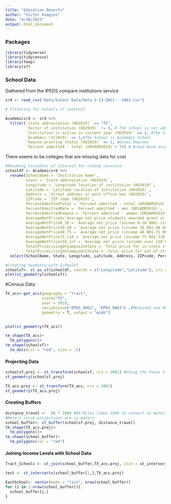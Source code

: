 ```yaml
---
title: "Education Deserts"
author: "Victor Feagins"
date: "4/28/2021"
output: html_document
---
```




### Packages
```r
library(tidyverse)
library(tidycensus)
library(tmap)
library(sf)
```


### School Data
Gathered from the IPEDS compare institutions service
```r
srd <- read_csv("Data/School Data/Data_4-13-2021---1003.csv")
```

```r
# Filtering for Schools of interest

Academicsrd <- srd %>% 
  filter(`State abbreviation (HD2019)` == "TX",
         `Sector of institution (HD2019)` != 0, # The school is not administrative
         `Institution is active in current year (HD2019)` == 1, #The School is active
         `Academic (IC2019)` == 1,#The School is Academic School
         `Degree-granting status (HD2019)` == 1, #Gives Degrees
         `Percent admitted - total (DRVADM2019)`> 75) # Broad Band access based on papers
```

There seems to be colleges that are missing data for cost
```r
#Renaming Variables of interest for coding convince
schooldf <- Academicsrd %>%
  rename(SchoolName = `Institution Name`,
         State = `State abbreviation (HD2019)`,
         Longitude = `Longitude location of institution (HD2019)`,
         Latitude = `Latitude location of institution (HD2019)`,
         Address = `Street address or post office box (HD2019)`,
         ZIPcode = `ZIP code (HD2019)`,
         PercentAdmittedTotal = `Percent admitted - total (DRVADM2019)`,
         PercentAdmittedMale = `Percent admitted - men (DRVADM2019)`,
         PercentAdmittedFemale = `Percent admitted - women (DRVADM2019)`,
         AverageNetPriceG=`Average net price-students awarded grant or scholarship aid  2018-19 (SFA1819)`,
         AverageNetPrice0_30 = `Average net price (income 0-30 000)-students awarded Title IV federal financial aid  2018-19 (SFA1819)`,
         AverageNetPrice30_48 = `Average net price (income 30 001-48 000)-students awarded Title IV federal financial aid  2018-19 (SFA1819)`,
         AverageNetPrice48_75 = `Average net price (income 48 001-75 000)-students awarded Title IV federal financial aid  2018-19 (SFA1819)`,
         AverageNetPrice75_110 = `Average net price (income 75 001-110 000)-students awarded Title IV federal financial aid  2018-19 (SFA1819)`,
         AverageNetPrice110_inf = `Average net price (income over 110 000)-students awarded Title IV federal financial aid  2018-19 (SFA1819)`,
         TotalPriceLivingOnCampusInState = `Total price for in-state students living on campus 2019-20 (DRVIC2019)`,
         TotalPriceLivingOnCampusOutState = `Total price for out-of-state students living on campus 2019-20 (DRVIC2019)`) %>% 
  select(SchoolName, State, Longitude, Latitude, Address, ZIPcode, PercentAdmittedTotal, PercentAdmittedMale, PercentAdmittedFemale,grep("^AverageNetPrice", names(.)))

```


```r
#Creating Geometry with SchoolDf
schoolsf<- st_as_sf(schooldf, coords = c("Longitude","Latitude"), crs = 4269) #Geographic census NAD83
plot(st_geometry(schoolsf))
```


#Census Data
```r
TX_acs<-get_acs(geography = "tract",
                state="TX",
                year = 2019,
                variables=c("DP03_0062", "DP03_0063") ,#Median62 and Mean63 House Income
                geometry = T, output = "wide")
  
```


```r
plot(st_geometry(TX_acs))
```

```r
tm_shape(TX_acs)+
  tm_polygons()+
tm_shape(schoolsf)+
  tm_dots(col = "red", size = .5)
```

#### Projecting Data
```r
schoolsf.proj <- st_transform(schoolsf, crs = 3081) #Using the Texas State Mapping System in Meters
st_geometry(schoolsf.proj)
```
```r
TX_acs.proj <- st_transform(TX_acs, crs = 3081)
st_geometry(TX_acs.proj)
```

#### Creating Buffers
```r

distance_travel <-  60 * 1609 #60 Miles times 1609 to convert to meters this is one hour drive
#Meters since projections are in meters
school_buffer<- st_buffer(schoolsf.proj, distance_travel)
tm_shape(TX_acs.proj)+
  tm_polygons()+
tm_shape(school_buffer)+
  tm_polygons(col = "red")
```

#### Joining Income Levels with School Data
```r
Tract_Schools <- st_join(school_buffer,TX_acs.proj, join = st_intersects)

```
```r
test <- st_intersects(school_buffer[1,],TX_acs.proj)
```

```r
EachSchool<- vector(mode = "list", nrow(school_buffer))
for (i in 1:nrow(school_buffer)){
  school_buffer[i,]
}
```

